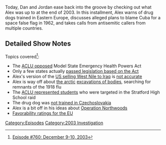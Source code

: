 {{DEFAULTSORT:
    #_EPISODE_0760:December 9-10, 2003
}}{{Episode
    | title             = December 9-10, 2003
    | caption           = Listen to this episode on [https://knowledgefight.libsyn.com/780-december-9-10-2003 Libsyn] [https://open.spotify.com/episode/6KM9WM4nuyHmMp10ZFI088 Spotify]
    | episodeNumber     = 760
    | length            = 01:46:39
    | airDate           = December 28, 2022
    | coverageStartDate = December 9, 2003
    | coverageEndDate   = December 10, 2003
    | episodeType       = [[:Category:2003 Investigation|2003 Investigation]]
    | previousEpisode   = [[759: Chatting With Morgan Stringer]]
    | nextEpisode       = [[761: December 11, 2003]]
}}

{{Stub}}

Today, Dan and Jordan ease back into the groove by checking out what Alex was up to at the end of 2003. In this installment, Alex warns of drug dogs trained in Eastern Europe, discusses alleged plans to blame Cuba for a space false flag in 1962, and takes calls from antisemitic callers from multiple countries.

==Detailed Show Notes==

Topics covered<ref>[https://knowledgefight.com/research/2022/12/27/episode-780-december-9-10-2003 Episode #760: December 9-10, 2003]</ref>:

*The [https://www.aclu.org/other/model-state-emergency-health-powers-act ACLU opposed] Model State Emergency Health Powers Act
*Only a few states actually [https://web.archive.org/web/20080413162344/http://www.publichealthlaw.net/Resources/ResourcesPDFs/MSPHA%20LegisTrack.pdf passed legislation based on the Act]
*Alex's version of the [https://www.nytimes.com/interactive/2014/10/14/world/middleeast/us-casualties-of-iraq-chemical-weapons.html US selling West Nile to Iraq] is [https://www.upi.com/Archives/1990/10/03/CDC-downplays-report-it-supplied-virus-for-weapons/9196654926400/ not accurate]
*Alex is way off about [https://www.baltimoresun.com/news/bs-xpm-1999-11-18-9911180290-story.html the arctic] [https://definingmomentscanada.ca/1918-influenza-pandemic/history/excavating-the-flu/ excavations of bodies], searching for remnants of the 1918 flu
*The [https://www.aclu.org/press-releases/landmark-settlement-reached-notorious-school-drug-raid-caught-tape ACLU represented students] who were targeted in the Stratford High School raid
*The drug dog was [http://www.mapinc.org/drugnews/v03/n1890/a06.html?999 not trained in Czechoslovakia]
*Alex is a bit off in his ideas about [https://nsarchive2.gwu.edu/news/20010430/northwoods.pdf Operation Northwoods]
*[https://www.pewresearch.org/fact-tank/2022/10/13/positive-views-of-european-union-reach-new-highs-in-many-countries/ft_2022-10-13_viewsoftheeu_01/ Favorability ratings for the EU]

[[Category:Episodes]]
[[Category:2003 Investigation]]
